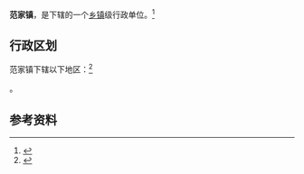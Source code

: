 {{中国乡级行政区|61/05/23/112/000}}

'''范家镇'''，是{{PRC admin/fullname|61/05/23/112/000|3}}下辖的一个[[乡镇|乡镇]]级行政单位。<ref>{{PRC admin/ref sgc|{{PRC admin/parent|61/05/23/112/000}}}}</ref>

== 行政区划 ==

范家镇下辖以下地区：<ref>{{PRC admin/ref sgc|61/05/23/112/000}}</ref>

{{PRC admin/children|61/05/23/112/000}}。

== 参考资料 ==

{{reflist}}

{{行政区划小作品}}
{{PRC admin/navcat|61/05/23/112/000}}